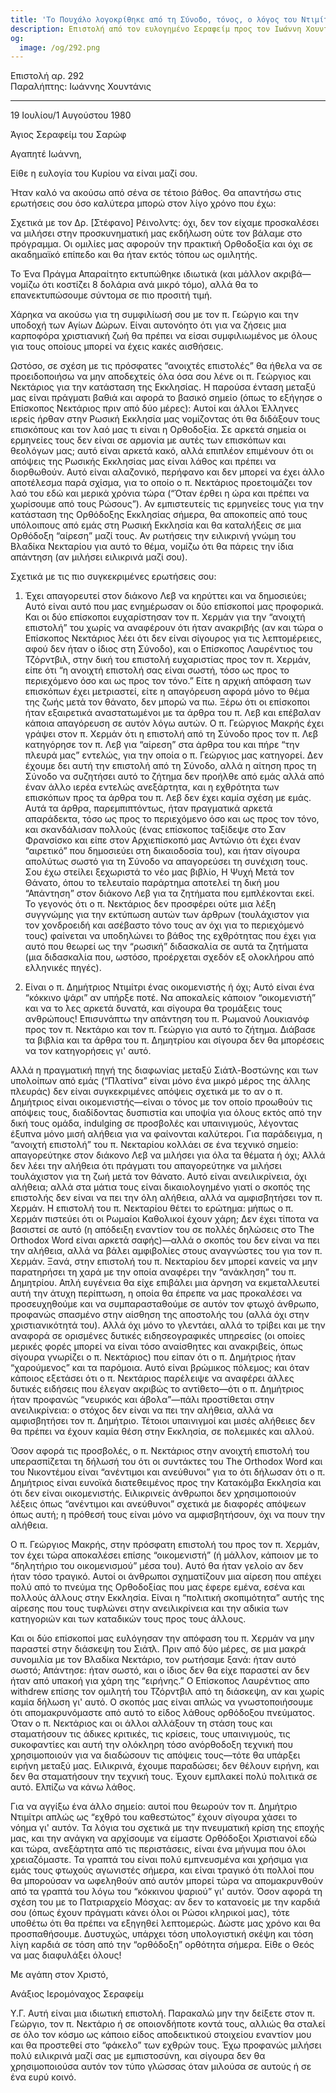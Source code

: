 ```yaml
---
title: 'Το Πουχάλο λογοκρίθηκε από τη Σύνοδο, τόνος, ο λόγος του Ντιμίτρι'
description: Επιστολή από τον ευλογημένο Σεραφείμ προς τον Ιωάννη Χουντάνις.
og:
  image: /og/292.png
---
```


<div style={{textAlign:'right', fontFamily:'monospace'}}>Επιστολή αρ. 292</div>
<div style={{textAlign:'left', fontFamily:'monospace'}}>Παραλήπτης: Ιωάννης Χουντάνις</div>

---

19 Ιουλίου/1 Αυγούστου 1980

Άγιος Σεραφείμ του Σαρώφ

Αγαπητέ Ιωάννη,

Είθε η ευλογία του Κυρίου να είναι μαζί σου.

Ήταν καλό να ακούσω από σένα σε τέτοιο βάθος. Θα απαντήσω στις ερωτήσεις σου όσο καλύτερα μπορώ στον λίγο χρόνο που έχω:

Σχετικά με τον Δρ. [Στέφανο] Ρέινολντς: όχι, δεν τον είχαμε προσκαλέσει να μιλήσει στην προσκυνηματική μας εκδήλωση ούτε τον βάλαμε στο πρόγραμμα. Οι ομιλίες μας αφορούν την πρακτική Ορθοδοξία και όχι σε ακαδημαϊκό επίπεδο και θα ήταν εκτός τόπου ως ομιλητής.

Το Ένα Πράγμα Απαραίτητο εκτυπώθηκε ιδιωτικά (και μάλλον ακριβά—νομίζω ότι κοστίζει 8 δολάρια ανά μικρό τόμο), αλλά θα το επανεκτυπώσουμε σύντομα σε πιο προσιτή τιμή.

Χάρηκα να ακούσω για τη συμφιλίωσή σου με τον π. Γεώργιο και την υποδοχή των Αγίων Δώρων. Είναι αυτονόητο ότι για να ζήσεις μια καρποφόρα χριστιανική ζωή θα πρέπει να είσαι συμφιλιωμένος με όλους για τους οποίους μπορεί να έχεις κακές αισθήσεις.

Ωστόσο, σε σχέση με τις πρόσφατες “ανοιχτές επιστολές” θα ήθελα να σε προειδοποιήσω να μην αποδεχτείς όλα όσα σου λένε οι π. Γεώργιος και Νεκτάριος για την κατάσταση της Εκκλησίας. Η παρούσα ένταση μεταξύ μας είναι πράγματι βαθιά και αφορά το βασικό σημείο (όπως το εξήγησε ο Επίσκοπος Νεκτάριος πριν από δύο μέρες): Αυτοί και άλλοι Έλληνες ιερείς ήρθαν στην Ρωσική Εκκλησία μας νομίζοντας ότι θα διδάξουν τους επισκόπους και τον λαό μας τι είναι η Ορθοδοξία. Σε αρκετά σημεία οι ερμηνείες τους δεν είναι σε αρμονία με αυτές των επισκόπων και θεολόγων μας; αυτό είναι αρκετά κακό, αλλά επιπλέον επιμένουν ότι οι απόψεις της Ρωσικής Εκκλησίας μας είναι λάθος και πρέπει να διορθωθούν. Αυτό είναι αλαζονικό, περήφανο και δεν μπορεί να έχει άλλο αποτέλεσμα παρά σχίσμα, για το οποίο ο π. Νεκτάριος προετοιμάζει τον λαό του εδώ και μερικά χρόνια τώρα (“Όταν έρθει η ώρα και πρέπει να χωρίσουμε από τους Ρώσους”). Αν εμπιστευτείς τις ερμηνείες τους για την κατάσταση της Ορθόδοξης Εκκλησίας σήμερα, θα αποκοπείς από τους υπόλοιπους από εμάς στη Ρωσική Εκκλησία και θα καταλήξεις σε μια Ορθόδοξη “αίρεση” μαζί τους. Αν ρωτήσεις την ειλικρινή γνώμη του Βλαδίκα Νεκταρίου για αυτό το θέμα, νομίζω ότι θα πάρεις την ίδια απάντηση (αν μιλήσει ειλικρινά μαζί σου).

Σχετικά με τις πιο συγκεκριμένες ερωτήσεις σου:

1. Έχει απαγορευτεί στον διάκονο Λεβ να κηρύττει και να δημοσιεύει; Αυτό είναι αυτό που μας ενημέρωσαν οι δύο επίσκοποί μας προφορικά. Και οι δύο επίσκοποι ευχαρίστησαν τον π. Χερμάν για την “ανοιχτή επιστολή” του χωρίς να αναφέρουν ότι ήταν ανακριβής (αν και τώρα ο Επίσκοπος Νεκτάριος λέει ότι δεν είναι σίγουρος για τις λεπτομέρειες, αφού δεν ήταν ο ίδιος στη Σύνοδο), και ο Επίσκοπος Λαυρέντιος του Τζόρντβιλ, στην δική του επιστολή ευχαριστίας προς τον π. Χερμάν, είπε ότι “η ανοιχτή επιστολή σας είναι σωστή, τόσο ως προς το περιεχόμενο όσο και ως προς τον τόνο.” Είτε η αρχική απόφαση των επισκόπων έχει μετριαστεί, είτε η απαγόρευση αφορά μόνο το θέμα της ζωής μετά τον θάνατο, δεν μπορώ να πω. Ξέρω ότι οι επίσκοποι ήταν εξαιρετικά αναστατωμένοι με τα άρθρα του π. Λεβ και επέβαλαν κάποια απαγόρευση σε αυτόν λόγω αυτών. Ο π. Γεώργιος Μακρής έχει γράψει στον π. Χερμάν ότι η επιστολή από τη Σύνοδο προς τον π. Λεβ κατηγόρησε τον π. Λεβ για “αίρεση” στα άρθρα του και πήρε “την πλευρά μας” εντελώς, για την οποία ο π. Γεώργιος μας κατηγορεί. Δεν έχουμε δει αυτή την επιστολή από τη Σύνοδο, αλλά η αίτηση προς τη Σύνοδο να συζητήσει αυτό το ζήτημα δεν προήλθε από εμάς αλλά από έναν άλλο ιερέα εντελώς ανεξάρτητα, και η εχθρότητα των επισκόπων προς τα άρθρα του π. Λεβ δεν έχει καμία σχέση με εμάς. Αυτά τα άρθρα, παρεμπιπτόντως, ήταν πραγματικά αρκετά απαράδεκτα, τόσο ως προς το περιεχόμενο όσο και ως προς τον τόνο, και σκανδάλισαν πολλούς (ένας επίσκοπος ταξίδεψε στο Σαν Φρανσίσκο και είπε στον Αρχιεπίσκοπό μας Αντώνιο ότι έχει έναν “αιρετικό” που δημοσιεύει στη δικαιοδοσία του), και ήταν σίγουρα απολύτως σωστό για τη Σύνοδο να απαγορεύσει τη συνέχιση τους. Σου έχω στείλει ξεχωριστά το νέο μας βιβλίο, Η Ψυχή Μετά τον Θάνατο, όπου το τελευταίο παράρτημα αποτελεί τη δική μου “Απάντηση” στον διάκονο Λεβ για τα ζητήματα που εμπλέκονται εκεί. Το γεγονός ότι ο π. Νεκτάριος δεν προσφέρει ούτε μια λέξη συγγνώμης για την εκτύπωση αυτών των άρθρων (τουλάχιστον για τον χονδροειδή και ασέβαστο τόνο τους αν όχι για το περιεχόμενό τους) φαίνεται να υποδηλώνει το βάθος της εχθρότητας που έχει για αυτό που θεωρεί ως την “ρωσική” διδασκαλία σε αυτά τα ζητήματα (μια διδασκαλία που, ωστόσο, προέρχεται σχεδόν εξ ολοκλήρου από ελληνικές πηγές).

2. Είναι ο π. Δημήτριος Ντιμίτρι ένας οικομενιστής ή όχι; Αυτό είναι ένα “κόκκινο ψάρι” αν υπήρξε ποτέ. Να αποκαλείς κάποιον “οικομενιστή” και να το λες αρκετά δυνατά, και σίγουρα θα τρομάξεις τους ανθρώπους! Επισυνάπτω την απάντηση του π. Ρωμανού Λουκιανόφ προς τον π. Νεκτάριο και τον π. Γεώργιο για αυτό το ζήτημα. Διάβασε τα βιβλία και τα άρθρα του π. Δημητρίου και σίγουρα δεν θα μπορέσεις να τον κατηγορήσεις γι' αυτό.

Αλλά η πραγματική πηγή της διαφωνίας μεταξύ Σιάτλ-Βοστώνης και των υπολοίπων από εμάς (“Πλατίνα” είναι μόνο ένα μικρό μέρος της άλλης πλευράς) δεν είναι συγκεκριμένες απόψεις σχετικά με το αν ο π. Δημήτριος είναι οικομενιστής—είναι ο τόνος με τον οποίο προωθούν τις απόψεις τους, διαδίδοντας δυσπιστία και υποψία για όλους εκτός από την δική τους ομάδα, indulging σε προσβολές και υπαινιγμούς, λέγοντας έξυπνα μόνο μισή αλήθεια για να φαίνονται καλύτεροι. Για παράδειγμα, η “ανοιχτή επιστολή” του π. Νεκταρίου κολλάει σε ένα τεχνικό σημείο: απαγορεύτηκε στον διάκονο Λεβ να μιλήσει για όλα τα θέματα ή όχι; Αλλά δεν λέει την αλήθεια ότι πράγματι του απαγορεύτηκε να μιλήσει τουλάχιστον για τη ζωή μετά τον θάνατο. Αυτό είναι ανειλικρίνεια, όχι αλήθεια; αλλά στα μάτια τους είναι δικαιολογημένο γιατί ο σκοπός της επιστολής δεν είναι να πει την όλη αλήθεια, αλλά να αμφισβητήσει τον π. Χερμάν. Η επιστολή του π. Νεκταρίου θέτει το ερώτημα: μήπως ο π. Χερμάν πιστεύει ότι οι Ρωμαίοι Καθολικοί έχουν χάρη; Δεν έχει τίποτα να βασιστεί σε αυτό (η απόδειξη εναντίον του σε πολλές δηλώσεις στο The Orthodox Word είναι αρκετά σαφής)—αλλά ο σκοπός του δεν είναι να πει την αλήθεια, αλλά να βάλει αμφιβολίες στους αναγνώστες του για τον π. Χερμάν. Ξανά, στην επιστολή του π. Νεκταρίου δεν μπορεί κανείς να μην παρατηρήσει τη χαρά με την οποία αναφέρει την “ανάκληση” του π. Δημητρίου. Απλή ευγένεια θα είχε επιβάλει μια άρνηση να εκμεταλλευτεί αυτή την άτυχη περίπτωση, η οποία θα έπρεπε να μας προκαλέσει να προσευχηθούμε και να συμπαρασταθούμε σε αυτόν τον φτωχό άνθρωπο, προφανώς σπασμένο στην αίσθηση της αποστολής του (αλλά όχι στην χριστιανικότητά του). Αλλά όχι μόνο το γλεντάει, αλλά το τρίβει και με την αναφορά σε ορισμένες δυτικές ειδησεογραφικές υπηρεσίες (οι οποίες μερικές φορές μπορεί να είναι τόσο αναίσθητες και ανακριβείς, όπως σίγουρα γνωρίζει ο π. Νεκτάριος) που είπαν ότι ο π. Δημήτριος ήταν “χαρούμενος” και τα παρόμοια. Αυτό είναι βρώμικος πόλεμος; και όταν κάποιος εξετάσει ότι ο π. Νεκτάριος παρέλειψε να αναφέρει άλλες δυτικές ειδήσεις που έλεγαν ακριβώς το αντίθετο—ότι ο π. Δημήτριος ήταν προφανώς “νευρικός και άβολα”—πάλι προστίθεται στην ανειλικρίνεια: ο στόχος δεν είναι να πει την αλήθεια, αλλά να αμφισβητήσει τον π. Δημήτριο. Τέτοιοι υπαινιγμοί και μισές αλήθειες δεν θα πρέπει να έχουν καμία θέση στην Εκκλησία, σε πολεμικές και αλλού.

Όσον αφορά τις προσβολές, ο π. Νεκτάριος στην ανοιχτή επιστολή του υπερασπίζεται τη δήλωσή του ότι οι συντάκτες του The Orthodox Word και του Νικοντέμου είναι “ανέντιμοι και ανεύθυνοι” για το ότι δήλωσαν ότι ο π. Δημήτριος είναι ευνοϊκά διατεθειμένος προς την Κατακόμβα Εκκλησία και ότι δεν είναι οικομενιστής. Ειλικρινείς άνθρωποι δεν χρησιμοποιούν λέξεις όπως “ανέντιμοι και ανεύθυνοι” σχετικά με διαφορές απόψεων όπως αυτή; η πρόθεσή τους είναι μόνο να αμφισβητήσουν, όχι να πουν την αλήθεια.

Ο π. Γεώργιος Μακρής, στην πρόσφατη επιστολή του προς τον π. Χερμάν, τον έχει τώρα αποκαλέσει επίσης “οικομενιστή” (ή μάλλον, κάποιον με το “δηλητήριο του οικομενισμού” μέσα του). Αυτό θα ήταν γελοίο αν δεν ήταν τόσο τραγικό. Αυτοί οι άνθρωποι σχηματίζουν μια αίρεση που απέχει πολύ από το πνεύμα της Ορθοδοξίας που μας έφερε εμένα, εσένα και πολλούς άλλους στην Εκκλησία. Είναι η “πολιτική σκοπιμότητα” αυτής της αίρεσης που τους τυφλώνει στην ανειλικρίνεια και την αδικία των κατηγοριών και των καταδικών τους προς τους άλλους.

Και οι δύο επίσκοποί μας ευλόγησαν την απόφαση του π. Χερμάν να μην παραστεί στην διάσκεψη του Σιάτλ. Πριν από δύο μέρες, σε μια μακρά συνομιλία με τον Βλαδίκα Νεκτάριο, τον ρωτήσαμε ξανά: ήταν αυτό σωστό; Απάντησε: ήταν σωστό, και ο ίδιος δεν θα είχε παραστεί αν δεν ήταν από υπακοή για χάρη της “ειρήνης.” Ο Επίσκοπος Λαυρέντιος απο withdrew επίσης τον ομιλητή του Τζόρντβιλ από τη διάσκεψη, αν και χωρίς καμία δήλωση γι' αυτό. Ο σκοπός μας είναι απλώς να γνωστοποιήσουμε ότι απομακρυνόμαστε από αυτό το είδος λάθους ορθόδοξου πνεύματος. Όταν ο π. Νεκτάριος και οι άλλοι αλλάξουν τη στάση τους και σταματήσουν τις άδικες κριτικές, τις κρίσεις, τους υπαινιγμούς, τις συκοφαντίες και αυτή την ολόκληρη τόσο ανόρθοδοξη τεχνική που χρησιμοποιούν για να διαδώσουν τις απόψεις τους—τότε θα υπάρξει ειρήνη μεταξύ μας. Ειλικρινά, έχουμε παραδώσει; δεν θέλουν ειρήνη, και δεν θα σταματήσουν την τεχνική τους. Έχουν εμπλακεί πολύ πολιτικά σε αυτό. Ελπίζω να κάνω λάθος.

Για να αγγίξω ένα άλλο σημείο: αυτοί που θεωρούν τον π. Δημήτριο Ντιμίτρι απλώς ως “εχθρό του καθεστώτος” έχουν σίγουρα χάσει το νόημα γι' αυτόν. Τα λόγια του σχετικά με την πνευματική κρίση της εποχής μας, και την ανάγκη να αρχίσουμε να είμαστε Ορθόδοξοι Χριστιανοί εδώ και τώρα, ανεξάρτητα από τις περιστάσεις, είναι ένα μήνυμα που όλοι χρειαζόμαστε. Τα γραπτά του είναι πολύ εμπνευσμένα και χρήσιμα για εμάς τους φτωχούς αγωνιστές σήμερα, και είναι τραγικό ότι πολλοί που θα μπορούσαν να ωφεληθούν από αυτόν μπορεί τώρα να απομακρυνθούν από τα γραπτά του λόγω του “κόκκινου ψαριού” γι' αυτόν. Όσον αφορά τη σχέση του με το Πατριαρχείο Μόσχας: αν δεν το κατανοείς με την καρδιά σου (όπως έχουν πράγματι κάνει όλοι οι Ρώσοι κληρικοί μας), τότε υποθέτω ότι θα πρέπει να εξηγηθεί λεπτομερώς. Δώστε μας χρόνο και θα προσπαθήσουμε. Δυστυχώς, υπάρχει τόση υπολογιστική σκέψη και τόση λίγη καρδιά σε τόση από την “ορθόδοξη” ορθότητα σήμερα. Είθε ο Θεός να μας διαφυλάξει όλους!

Με αγάπη στον Χριστό,

Ανάξιος Ιερομόναχος Σεραφείμ

Υ.Γ. Αυτή είναι μια ιδιωτική επιστολή. Παρακαλώ μην την δείξετε στον π. Γεώργιο, τον π. Νεκτάριο ή σε οποιονδήποτε κοντά τους, αλλιώς θα σταλεί σε όλο τον κόσμο ως κάποιο είδος αποδεικτικού στοιχείου εναντίον μου και θα προστεθεί στο “φάκελο” των εχθρών τους. Έχω προφανώς μιλήσει πολύ ειλικρινά μαζί σας με εμπιστοσύνη, και σίγουρα δεν θα χρησιμοποιούσα αυτόν τον τύπο γλώσσας όταν μιλούσα σε αυτούς ή σε ένα ευρύ κοινό.
